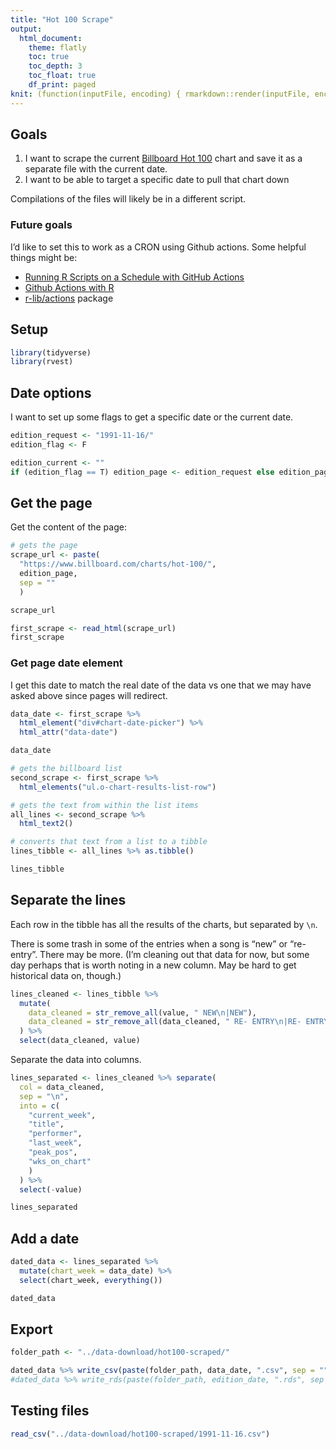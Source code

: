 ```yaml
---
title: "Hot 100 Scrape"
output:
  html_document:
    theme: flatly
    toc: true
    toc_depth: 3
    toc_float: true
    df_print: paged
knit: (function(inputFile, encoding) { rmarkdown::render(inputFile, encoding = encoding, output_dir = "../docs") })
---
```


## Goals

1. I want to scrape the current [Billboard Hot 100](https://www.billboard.com/charts/hot-100/) chart and save it as a separate file with the current date.
2. I want to be able to target a specific date to pull that chart down

Compilations of the files will likely be in a different script.

### Future goals

I'd like to set this to work as a CRON using Github actions. Some helpful things might be:

- [Running R Scripts on a Schedule with GitHub Actions](https://blog--simonpcouch.netlify.app/blog/r-github-actions-commit/)
- [Github Actions with R](https://orchid00.github.io/actions_sandbox/)
- [r-lib/actions](https://github.com/r-lib/actions) package

## Setup

```r
library(tidyverse)
library(rvest)
```


## Date options

I want to set up some flags to get a specific date or the current date.

```r
edition_request <- "1991-11-16/"
edition_flag <- F

edition_current <- ""
if (edition_flag == T) edition_page <- edition_request else edition_page <- edition_current
```

## Get the page

Get the content of the page:

```r
# gets the page
scrape_url <- paste(
  "https://www.billboard.com/charts/hot-100/",
  edition_page,
  sep = ""
  )

scrape_url

first_scrape <- read_html(scrape_url)
first_scrape
```


### Get page date element

I get this date to match the real date of the data vs one that we may have asked above since pages will redirect.

```r
data_date <- first_scrape %>% 
  html_element("div#chart-date-picker") %>% 
  html_attr("data-date")

data_date
```



```r
# gets the billboard list
second_scrape <- first_scrape %>% 
  html_elements("ul.o-chart-results-list-row")

# gets the text from within the list items
all_lines <- second_scrape %>% 
  html_text2()

# converts that text from a list to a tibble
lines_tibble <- all_lines %>% as.tibble()

lines_tibble
```

## Separate the lines

Each row in the tibble has all the results of the charts, but separated by `\n`.

There is some trash in some of the entries when a song is "new" or "re-entry". There may be more. (I'm cleaning out that data for now, but some day perhaps that is worth noting in a new column. May be hard to get historical data on, though.)

```r
lines_cleaned <- lines_tibble %>% 
  mutate(
    data_cleaned = str_remove_all(value, " NEW\n|NEW"),
    data_cleaned = str_remove_all(data_cleaned, " RE- ENTRY\n|RE- ENTRY")
  ) %>% 
  select(data_cleaned, value)
```

Separate the data into columns.

```r
lines_separated <- lines_cleaned %>% separate(
  col = data_cleaned,
  sep = "\n",
  into = c(
    "current_week",
    "title",
    "performer",
    "last_week",
    "peak_pos",
    "wks_on_chart"
    )
  ) %>% 
  select(-value)

lines_separated
```

## Add a date

```r
dated_data <- lines_separated %>% 
  mutate(chart_week = data_date) %>% 
  select(chart_week, everything())

dated_data
```

## Export

```r
folder_path <- "../data-download/hot100-scraped/"

dated_data %>% write_csv(paste(folder_path, data_date, ".csv", sep = ""))
#dated_data %>% write_rds(paste(folder_path, edition_date, ".rds", sep = ""))
```

## Testing files

```r
read_csv("../data-download/hot100-scraped/1991-11-16.csv")
```

